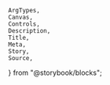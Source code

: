     ArgTypes,
    Canvas,
    Controls,
    Description,
    Title,
    Meta,
    Story,
    Source,
} from "@storybook/blocks";


<Meta of={stories} />
<Title of={stories} />
<Description of={Button} />

## Example

<Description of={stories.Default} />

<Canvas
    sourceState="shown"
    of={stories.Default}
/>

## Customization

In addition to the props provided by the
[React Aria Button component](https://react-spectrum.adobe.com/react-aria/Button.html#props),
there are some additional props for customizing the appearance of the button,
`appearance`, `size`, `colorOverlay` and `alignment`.

### Appearance

The `appearance` prop corresponds to the `variant` prop usually found in other
UI libraries, and supports the following options:

-   `primary`: For a primary action, e.g. submitting a form **(default)**
-   `secondary`: For a secondary action, e.g. canceling a form
-   `ghost`: For a ghost button, e.g. for a secondary action that should be less
    prominent

<Description of={stories.Primary} />
<Canvas of={stories.Primary} />

<Canvas of={stories.Secondary} />

<Canvas of={stories.Ghost} />

### Color

Button can be customized with the globally available `colorOverlay`, this is
intended to be used to convey semantic meaning, e.g.

-   `amber`: To indicate caution, or warning actions
-   `blue`: To indicate information, or neutral actions
-   `green`: To indicate success, or confirmatory actions
-   `grey`: When a subtle, neutral color is needed
-   `red`: To warn of potentially destructive actions
-   `default`: To reset the color overlay if inherited from a parent

<Canvas of={stories.ColorAmber} />
<Canvas of={stories.ColorBlue} />
<Canvas of={stories.ColorGreen} />
<Canvas of={stories.ColorGrey} />
<Canvas of={stories.ColorRed} />
<Canvas of={stories.ColorDefault} />

### Size

The `size` prop can be used to adjust the size of the button, and supports the
following options:

-   `xs`
-   `sm` **(default)**
-   `md`
-   `lg`
-   `square_xs`
-   `square_sm`
-   `square_md`
-   `square_lg`

<Canvas
    sourceState="none"
    of={stories.Size}
/>

### Playground

<Canvas of={stories.Default} />

<Controls
    of={stories.Default}
    include={["appearance", "size", "colorOverlay", "alignment"]}
/>

## Props

<ArgTypes of={Button} />

